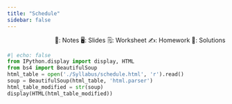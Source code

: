 ```yaml
---
title: "Schedule"
sidebar: false
---
```


<!-- Download Link Handler -->

<div style="text-align: right">
📔: Notes
🖥️: Slides 
🗒️: Worksheet
✍️: Homework
📖: Solutions
</div>

```python
#| echo: false
from IPython.display import display, HTML
from bs4 import BeautifulSoup
html_table = open('./Syllabus/schedule.html', 'r').read()
soup = BeautifulSoup(html_table, 'html.parser')
html_table_modified = str(soup)
display(HTML(html_table_modified))
```
